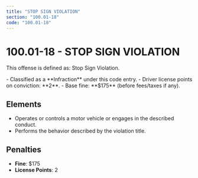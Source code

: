 ```yaml
---
title: "STOP SIGN VIOLATION"
section: "100.01-18"
code: "100.01-18"
---
```





# 100.01-18 - STOP SIGN VIOLATION

This offense is defined as: Stop Sign Violation.

<Aside type="tip" title="Charge Type: Infraction">
- Classified as a **Infraction** under this code entry.
- Driver license points on conviction: **2**.
- Base fine: **$175** (before fees/taxes if any).
</Aside>

## Elements
- Operates or controls a motor vehicle or engages in the described conduct.
- Performs the behavior described by the violation title.

## Penalties
- **Fine**: $175
- **License Points**: 2
